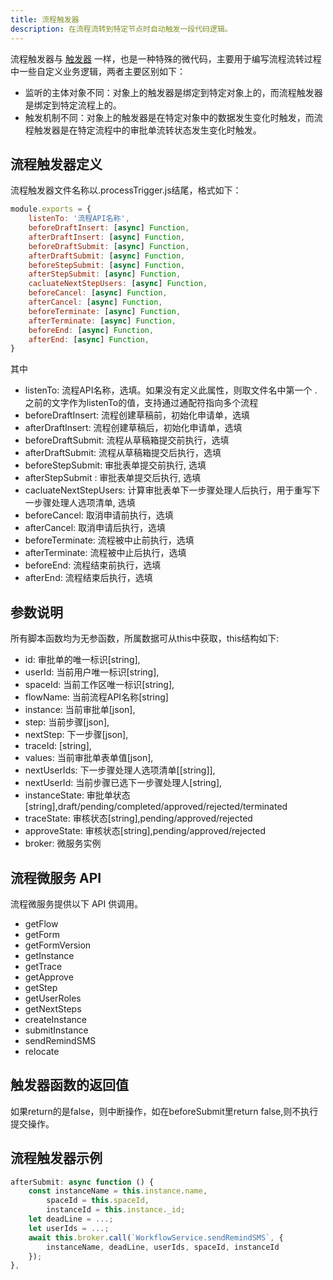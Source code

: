 ```yaml
---
title: 流程触发器
description: 在流程流转到特定节点时自动触发一段代码逻辑。
---
```


流程触发器与 [触发器](./trigger) 一样，也是一种特殊的微代码，主要用于编写流程流转过程中一些自定义业务逻辑，两者主要区别如下：

- 监听的主体对象不同：对象上的触发器是绑定到特定对象上的，而流程触发器是绑定到特定流程上的。
- 触发机制不同：对象上的触发器是在特定对象中的数据发生变化时触发，而流程触发器是在特定流程中的审批单流转状态发生变化时触发。

## 流程触发器定义

流程触发器文件名称以.processTrigger.js结尾，格式如下：

```js
module.exports = {
    listenTo: '流程API名称',
    beforeDraftInsert: [async] Function,
    afterDraftInsert: [async] Function,
    beforeDraftSubmit: [async] Function,
    afterDraftSubmit: [async] Function,
    beforeStepSubmit: [async] Function,
    afterStepSubmit: [async] Function,
    cacluateNextStepUsers: [async] Function,
    beforeCancel: [async] Function,
    afterCancel: [async] Function,
    beforeTerminate: [async] Function,
    afterTerminate: [async] Function,
    beforeEnd: [async] Function,
    afterEnd: [async] Function,
}
```

其中

- listenTo: 流程API名称，选填。如果没有定义此属性，则取文件名中第一个 . 之前的文字作为listenTo的值，支持通过通配符指向多个流程
- beforeDraftInsert: 流程创建草稿前，初始化申请单，选填
- afterDraftInsert: 流程创建草稿后，初始化申请单，选填
- beforeDraftSubmit: 流程从草稿箱提交前执行，选填
- afterDraftSubmit: 流程从草稿箱提交后执行，选填
- beforeStepSubmit: 审批表单提交前执行, 选填
- afterStepSubmit : 审批表单提交后执行, 选填
- cacluateNextStepUsers: 计算审批表单下一步骤处理人后执行，用于重写下一步骤处理人选项清单, 选填
- beforeCancel: 取消申请前执行，选填
- afterCancel: 取消申请后执行，选填
- beforeTerminate: 流程被中止前执行，选填
- afterTerminate: 流程被中止后执行，选填
- beforeEnd: 流程结束前执行，选填
- afterEnd: 流程结束后执行，选填


## 参数说明

所有脚本函数均为无参函数，所属数据可从this中获取，this结构如下:

- id: 审批单的唯一标识[string],
- userId: 当前用户唯一标识[string],
- spaceId: 当前工作区唯一标识[string],
- flowName: 当前流程API名称[string]
- instance: 当前审批单[json],
- step: 当前步骤[json],
- nextStep: 下一步骤[json],
- traceId: [string],
- values: 当前审批单表单值[json],
- nextUserIds: 下一步骤处理人选项清单[[string]],
- nextUserId: 当前步骤已选下一步骤处理人[string],
- instanceState: 审批单状态[string],draft/pending/completed/approved/rejected/terminated
- traceState: 审核状态[string],pending/approved/rejected
- approveState: 审核状态[string],pending/approved/rejected
- broker: 微服务实例

## 流程微服务 API

流程微服务提供以下 API 供调用。

- getFlow
- getForm
- getFormVersion
- getInstance
- getTrace
- getApprove
- getStep
- getUserRoles
- getNextSteps
- createInstance
- submitInstance
- sendRemindSMS
- relocate

## 触发器函数的返回值

如果return的是false，则中断操作，如在beforeSubmit里return false,则不执行提交操作。

## 流程触发器示例

```js
afterSubmit: async function () {
    const instanceName = this.instance.name,
        spaceId = this.spaceId,
        instanceId = this.instance._id;
    let deadLine = ...;
    let userIds = ...;
    await this.broker.call(`WorkflowService.sendRemindSMS`, {
        instanceName, deadLine, userIds, spaceId, instanceId
    });
},
```


